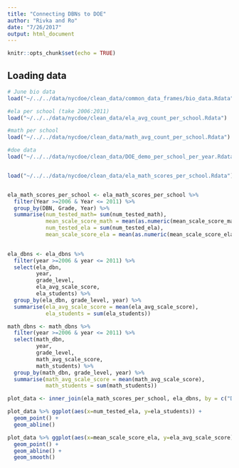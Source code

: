 ```yaml
---
title: "Connecting DBNs to DOE"
author: "Rivka and Ro"
date: "7/26/2017"
output: html_document
---
```


```r
knitr::opts_chunk$set(echo = TRUE)
```

## Loading data

```r
# June bio data
load("~/../../data/nycdoe/clean_data/common_data_frames/bio_data.Rdata")

#ela per school (take 2006:2011)
load("~/../../data/nycdoe/clean_data/ela_avg_count_per_school.Rdata")

#math per school
load("~/../../data/nycdoe/clean_data/math_avg_count_per_school.Rdata")

#doe data
load("~/../../data/nycdoe/clean_data/DOE_demo_per_school_per_year.Rdata")


load("~/../../data/nycdoe/clean_data/ela_math_scores_per_school.Rdata")



```

```r

ela_math_scores_per_school <- ela_math_scores_per_school %>% 
  filter(Year >=2006 & Year <= 2011) %>%
  group_by(DBN, Grade, Year) %>%
  summarise(num_tested_math= sum(num_tested_math),
            mean_scale_score_math = mean(as.numeric(mean_scale_score_math)),
            num_tested_ela = sum(num_tested_ela),
            mean_scale_score_ela = mean(as.numeric(mean_scale_score_ela)))
  

ela_dbns <- ela_dbns %>% 
  filter(year >=2006 & year <= 2011) %>%
  select(ela_dbn, 
         year, 
         grade_level, 
         ela_avg_scale_score, 
         ela_students) %>% 
  group_by(ela_dbn, grade_level, year) %>%
  summarise(ela_avg_scale_score = mean(ela_avg_scale_score), 
            ela_students = sum(ela_students))

math_dbns <- math_dbns %>% 
  filter(year >=2006 & year <= 2011) %>%
  select(math_dbn, 
         year, 
         grade_level, 
         math_avg_scale_score, 
         math_students) %>%
  group_by(math_dbn, grade_level, year) %>%
  summarise(math_avg_scale_score = mean(math_avg_scale_score), 
            math_students = sum(math_students))

```

```r

plot_data <- inner_join(ela_math_scores_per_school, ela_dbns, by = c("DBN" = "ela_dbn", "Year" = "year"))

plot_data %>% ggplot(aes(x=num_tested_ela, y=ela_students)) +
  geom_point() +
  geom_abline()

plot_data %>% ggplot(aes(x=mean_scale_score_ela, y=ela_avg_scale_score)) +
  geom_point() +
  geom_abline() +
  geom_smooth()

```
